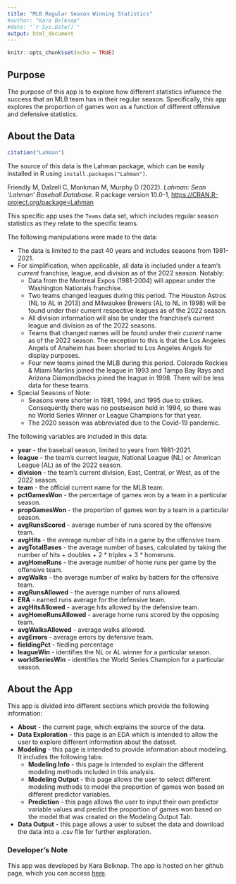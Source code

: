 ```yaml
---
title: "MLB Regular Season Winning Statistics"
#author: "Kara Belknap"
#date: "`r Sys.Date()`"
output: html_document
---
```


```r
knitr::opts_chunk$set(echo = TRUE)
```



## Purpose

The purpose of this app is to explore how different statistics influence the success that an MLB team has in their regular season. Specifically, this app explores the proportion of games won as a function of different offensive and defensive statistics. 

## About the Data

```r

citation("Lahman")

```

The source of this data is the Lahman package, which can be easily installed in R using `install.packages("Lahman")`. 

Friendly M, Dalzell C, Monkman M, Murphy D (2022). _Lahman: Sean 'Lahman' Baseball Database_. R package
  version 10.0-1, <https://CRAN.R-project.org/package=Lahman>
  
This specific app uses the `Teams` data set, which includes regular season statistics as they relate to the specific teams.

The following manipulations were made to the data:  

  * The data is limited to the past 40 years and includes seasons from 1981-2021.  
  * For simplification, when applicable, all data is included under a team's *current* franchise, league, and division as of the 2022 season. Notably:  
    +  Data from the Montreal Expos (1981-2004) will appear under the Washington Nationals franchise.  
    +  Two teams changed leagues during this period. The Houston Astros (NL to AL in 2013) and Milwaukee Brewers (AL to NL in 1998) will be found under their current respective leagues as of the 2022 season.  
    +  All division information will also be under the franchise's current league and division as of the 2022 seasons.  
    +  Teams that changed names will be found under their *current* name as of the 2022 season. The exception to this is that the Los Angeles Angels of Anaheim has been shorted to Los Angeles Angels for display purposes.  
    +  Four new teams joined the MLB during this period. Colorado Rockies & Miami Marlins joined the league in 1993 and Tampa Bay Rays and Arizona Diamondbacks joined the league in 1998. There will be less data for these teams.  
  * Special Seasons of Note:  
    +  Seasons were shorter in 1981, 1994, and 1995 due to strikes. Consequently there was no postseason held in 1994, so there was no World Series Winner or League Champions for that year.  
    +  The 2020 season was abbreviated due to the Covid-19 pandemic. 
    
The following variables are included in this data:  

  * **year** - the baseball season, limited to years from 1981-2021. 
  * **league** - the team's current league, National League (NL) or American League (AL) as of the 2022 season. 
  * **division** - the team's current division, East, Central, or West, as of the 2022 season.
  * **team** - the official current name for the MLB team.
  * **pctGamesWon** - the percentage of games won by a team in a particular season.
  * **propGamesWon** - the proportion of games won by a team in a particular season.
  * **avgRunsScored** - average number of runs scored by the offensive team.
  * **avgHits** - the average number of hits in a game by the offensive team.
  * **avgTotalBases** - the average number of bases, calculated by taking the number of hits + doubles + 2 * triples + 3 * homeruns.
  * **avgHomeRuns** - the average number of home runs per game by the offensive team.
  * **avgWalks** - the average number of walks by batters for the offensive team.
  * **avgRunsAllowed** - the average number of runs allowed.
  * **ERA** - earned runs average for the defensive team.
  * **avgHitsAllowed** - average hits allowed by the defensive team. 
  * **avgHomeRunsAllowed** - average home runs scored by the opposing team.
  * **avgWalksAllowed** - average walks allowed.
  * **avgErrors** - average errors by defensive team.
  * **fieldingPct** - fiedling percentage
  * **leagueWin** - identifies the NL or AL winner for a particular season. 
  * **worldSeriesWin** - identifies the World Series Champion for a particular season.
  
## About the App

This app is divided into different sections which provide the following information:

  * **About** - the current page, which explains the source of the data. 
  * **Data Exploration** - this page is an EDA which is intended to allow the user to explore different information about the dataset. 
  * **Modeling** - this page is intended to provide information about modeling. It includes the following tabs: 
      * **Modeling Info** - this page is intended to explain the different modeling methods included in this analysis. 
      * **Modeling Output** - this page allows the user to select different modeling methods to model the proportion of games won based on different predictor variables. 
      * **Prediction** - this page allows the user to input their own predictor variable values and predict the proportion of games won based on the model that was created on the Modeling Output Tab. 
  * **Data Output** - this page allows a user to subset the data and download the data into a .csv file for further exploration.
  
  
### Developer's Note
This app was developed by Kara Belknap. The app is hosted on her github page, which you can access [here](https://github.com/kbelkna/ST558_Final_Project). 
  

      
